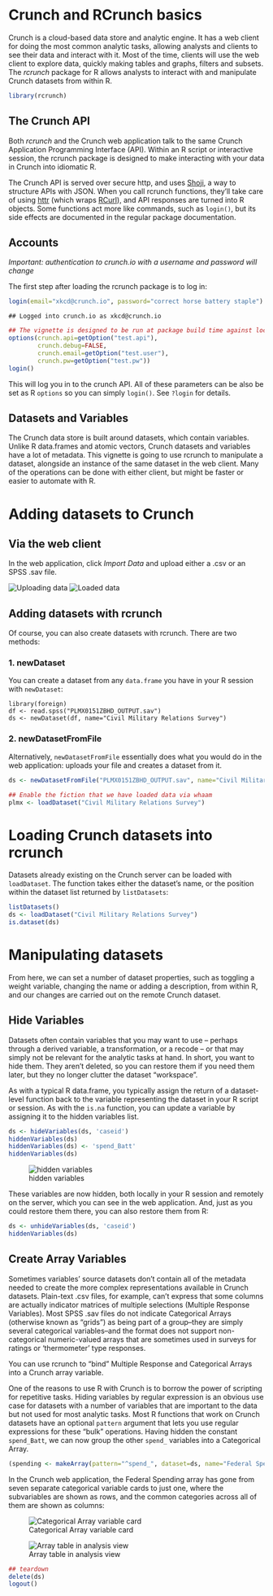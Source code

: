 <!--
%\VignetteEngine{knitr::knitr}
%\VignetteIndexEntry{Getting Started with RCrunch}
-->

# Crunch and RCrunch basics

Crunch is a cloud-based data store and analytic engine. It has a web client for doing the most common analytic tasks, allowing analysts and clients to see their data and interact with it. Most of the time, clients will use the web client to explore data, quickly making tables and graphs, filters and subsets. The *rcrunch* package for R allows analysts to interact with and manipulate Crunch datasets from within R.

```r
library(rcrunch)
```

## The Crunch API

Both *rcrunch* and the Crunch web application talk to the same Crunch Application Programming Interface (API). Within an R script or interactive session, the rcrunch package is designed to make interacting with your data in Crunch into idiomatic R.

The Crunch API is served over secure http, and uses [Shoji](https://bitbucket.org/fumanchu/shoji/src), a way to structure APIs with JSON. When you call rcrunch functions, they'll take care of using [httr](https://github.com/hadley/httr) (which wraps [RCurl](http://www.omegahat.org/RCurl/)), and API responses are turned into R objects. Some functions act more like commands, such as `login()`, but its side effects are documented in the regular package documentation.

## Accounts

*Important: authentication to crunch.io with a username and password will change*

The first step after loading the rcrunch package is to log in:
```r
login(email="xkcd@crunch.io", password="correct horse battery staple")
```
```
## Logged into crunch.io as xkcd@crunch.io
```

```r
## The vignette is designed to be run at package build time against localhost with nonsecure credentials!
options(crunch.api=getOption("test.api"), 
        crunch.debug=FALSE,
        crunch.email=getOption("test.user"),
        crunch.pw=getOption("test.pw"))
login()
```

This will log you in to the crunch API. All of these parameters can be also be set as R `options` so you can simply `login()`. See `?login` for details.

## Datasets and Variables

The Crunch data store is built around datasets, which contain variables. Unlike R data.frames and atomic vectors, Crunch datasets and variables have a lot of metadata. This vignette is going to use rcrunch to manipulate a dataset, alongside an instance of the same dataset in the web client. Many of the operations can be done with either client, but might be faster or easier to automate with R. 

# Adding datasets to Crunch

## Via the web client

In the web application, click *Import Data* and upload either a .csv or an SPSS .sav file. 

![Uploading data](upload.png)
![Loaded data](loaded.png)

## Adding datasets with rcrunch

Of course, you can also create datasets with rcrunch. There are two methods:

### 1. newDataset

You can create a dataset from any `data.frame` you have in your R session with `newDataset`:

    library(foreign)
    df <- read.spss("PLMX0151ZBHD_OUTPUT.sav")
    ds <- newDataset(df, name="Civil Military Relations Survey")

### 2. newDatasetFromFile

Alternatively, `newDatasetFromFile` essentially does what you would do in the web application: uploads your file and creates a dataset from it.

```r
ds <- newDatasetFromFile("PLMX0151ZBHD_OUTPUT.sav", name="Civil Military Relations Survey")
```
```r
## Enable the fiction that we have loaded data via whaam
plmx <- loadDataset("Civil Military Relations Survey")
```

# Loading Crunch datasets into rcrunch

Datasets already existing on the Crunch server can be loaded with `loadDataset`. The function takes either the dataset's name, or the position within the dataset list returned by `listDatasets`:

```r
listDatasets()
ds <- loadDataset("Civil Military Relations Survey")
is.dataset(ds)
```

# Manipulating datasets

From here, we can set a number of dataset properties, such as toggling a weight variable, changing the name or adding a description, from within R, and our changes are carried out on the remote Crunch dataset.

## Hide Variables

Datasets often contain variables that you may want to use -- perhaps through a derived variable, a transformation, or a recode -- or that may simply not be relevant for the analytic tasks at hand. In short, you want to hide them. They aren't deleted, so you can restore them if you need them later, but they no longer clutter the dataset "workspace".

As with a typical R data.frame, you typically assign the return of a dataset-level function back to the variable representing the dataset in your R script or session. As with the `is.na` function, you can update a variable by assigning it to the hidden variables list.

```r
ds <- hideVariables(ds, 'caseid')
hiddenVariables(ds)
hiddenVariables(ds) <- 'spend_Batt'
hiddenVariables(ds)
```

![hidden variables](hidden.png)

These variables are now hidden, both locally in your R session and remotely on the server, which you can see in the web application. And, just as you could restore them there, you can also restore them from R:

```r
ds <- unhideVariables(ds, 'caseid')
hiddenVariables(ds)
```

## Create Array Variables

Sometimes variables' source datasets don't contain all of the metadata needed to create the more complex representations available in Crunch datasets. Plain-text .csv files, for example, can't express that some columns are actually indicator matrices of multiple selections (Multiple Response Variables). Most SPSS .sav files do not indicate Categorical Arrays (otherwise known as "grids") as being part of a group--they are simply several categorical variables--and the format does not support non-categorical numeric-valued arrays that are sometimes used in surveys for ratings or 'thermometer' type responses.

You can use rcrunch to "bind" Multiple Response and Categorical Arrays into a Crunch array variable.

One of the reasons to use R with Crunch is to borrow the power of scripting for repetitive tasks. Hiding variables by regular expression is an obvious use case for datasets with a number of variables that are important to the data but not used for most analytic tasks. Most R functions that work on Crunch datasets have an optional `pattern` argument that lets you use regular expressions for these "bulk" operations. Having hidden the constant `spend_Batt`, we can now group the other `spend_` variables into a Categorical Array.

```r
(spending <- makeArray(pattern="^spend_", dataset=ds, name="Federal Spending"))
```

In the Crunch web application, the Federal Spending array has gone from seven separate categorical variable cards to just one, where the subvariables are shown as rows, and the common categories across all of them are shown as columns:

![Categorical Array variable card](array-card.png)

![Array table in analysis view](array-table.png)


```r
## teardown
delete(ds)
logout()
```
